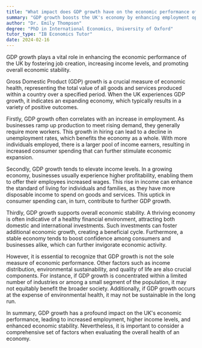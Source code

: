 ```yaml
---
title: "What impact does GDP growth have on the economic performance of the UK?"
summary: "GDP growth boosts the UK's economy by enhancing employment opportunities, raising income levels, and contributing to greater overall economic stability."
author: "Dr. Emily Thompson"
degree: "PhD in International Economics, University of Oxford"
tutor_type: "IB Economics Tutor"
date: 2024-02-16
---
```


GDP growth plays a vital role in enhancing the economic performance of the UK by fostering job creation, increasing income levels, and promoting overall economic stability.

Gross Domestic Product (GDP) growth is a crucial measure of economic health, representing the total value of all goods and services produced within a country over a specified period. When the UK experiences GDP growth, it indicates an expanding economy, which typically results in a variety of positive outcomes.

Firstly, GDP growth often correlates with an increase in employment. As businesses ramp up production to meet rising demand, they generally require more workers. This growth in hiring can lead to a decline in unemployment rates, which benefits the economy as a whole. With more individuals employed, there is a larger pool of income earners, resulting in increased consumer spending that can further stimulate economic expansion.

Secondly, GDP growth tends to elevate income levels. In a growing economy, businesses usually experience higher profitability, enabling them to offer their employees increased wages. This rise in income can enhance the standard of living for individuals and families, as they have more disposable income to spend on goods and services. This uptick in consumer spending can, in turn, contribute to further GDP growth.

Thirdly, GDP growth supports overall economic stability. A thriving economy is often indicative of a healthy financial environment, attracting both domestic and international investments. Such investments can foster additional economic growth, creating a beneficial cycle. Furthermore, a stable economy tends to boost confidence among consumers and businesses alike, which can further invigorate economic activity.

However, it is essential to recognize that GDP growth is not the sole measure of economic performance. Other factors such as income distribution, environmental sustainability, and quality of life are also crucial components. For instance, if GDP growth is concentrated within a limited number of industries or among a small segment of the population, it may not equitably benefit the broader society. Additionally, if GDP growth occurs at the expense of environmental health, it may not be sustainable in the long run.

In summary, GDP growth has a profound impact on the UK's economic performance, leading to increased employment, higher income levels, and enhanced economic stability. Nevertheless, it is important to consider a comprehensive set of factors when evaluating the overall health of an economy.
    